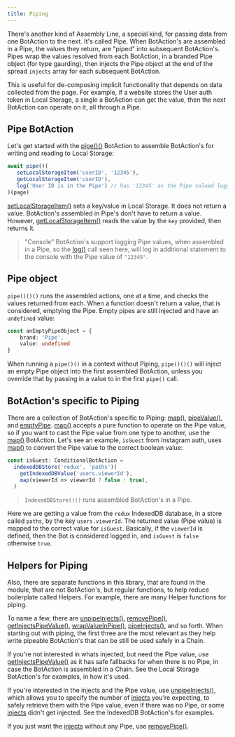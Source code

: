 ---
title: Piping
---

There's another kind of Assembly Line, a special kind, for passing data from one BotAction to the next. It's called Pipe. When BotAction's are assembled in a Pipe, the values they return, are "piped" into subsequent BotAction's. Pipes wrap the values resolved from each BotAction, in a branded Pipe object (for type gaurding), then injects the Pipe object at the end of the spread `injects` array for each subsequent BotAction.

This is useful for de-composing implicit functionality that depends on data collected from the page. For example, if a website stores the User auth token in Local Storage, a single a BotAction can get the value, then the next BotAction can operate on it, all through a Pipe. 

## Pipe BotAction

Let's get started with the [pipe()()](/api/assembly-lines#pipe) BotAction to assemble BotAction's for writing and reading to Local Storage:
```typescript
await pipe()(
   setLocalStorageItem('userID', '12345'),
   getLocalStorageItem('userID'),
   log('User ID is in the Pipe') // has '12345' as the Pipe valued logged to console
)(page)
```
[setLocalStorageItem()](/api/local-storage#set-local-storage-item) sets a key/value in Local Storage. It does not return a value. BotAction's assembled in Pipe's don't have to return a value. However, [getLocalStorageItem()](/api/local-storage#get-local-storage-item) reads the value by the `key` provided, then returns it. 

> "Console" BotAction's support logging Pipe values, when assembled in a Pipe, so the [log()](/api/console#log) call seen here, will log in additional statement to the console with the Pipe value of `"12345"`.

## Pipe object
`pipe()()()` runs the assembled actions, one at a time, and checks the values returned from each. When a function doesn't return a value, that is considered, emptying the Pipe. Empty pipes are still injected and have an `undefined` value:

```typescript
const anEmptyPipeObject = {
    brand: 'Pipe',
    value: undefined
}
```
When running a `pipe()()` in a context without Piping, `pipe()()()` will inject an empty Pipe object into the first assembled BotAction, unless you override that by passing in a value to in the first `pipe()` call.

## BotAction's specific to Piping

There are a collection of BotAction's specific to Piping: [map()](/api/pipe#map), [pipeValue()](/api/pipe#pipe-value), and [emptyPipe](/api/pipe#empty-pipe). [map()](/api/pipe#map) accepts a pure function to operate on the Pipe value, so if you want to cast the Pipe value from one type to another, use the [map()](/api/pipe#map) BotAction. Let's see an example, `isGuest` from Instagram auth, uses [map()](/api/pipe#map) to convert the Pipe value to the correct boolean value:
```typescript
const isGuest: ConditionalBotAction = 
  indexedDBStore('redux', 'paths')(
    getIndexedDBValue('users.viewerId'),
    map(viewerId => viewerId ? false : true),
  )
```
> `IndexedDBStore()()` runs assembled BotAction's in a Pipe.

Here we are getting a value from the `redux` IndexedDB database, in a store called `paths`, by the key `users.viewerId`. The returned value (Pipe value) is mapped to the correct value for `isGuest`. Basically, if the `viewerId` is defined, then the Bot is considered logged in, and `isGuest` is `false` otherwise `true`.

## Helpers for Piping

Also, there are separate functions in this library, that are found in the module, that are not BotAction's, but regular functions, to help reduce boilerplate called Helpers. For example, there are many Helper functions for piping.

To name a few, there are [unpipeInjects()](/api/pipe#unpipeinjects), [removePipe()](/api/pipe#removepipe), [getInjectsPipeValue()](/api/pipe#getinjectspipevalue), [wrapValueInPipe()](/api/pipe#wrapvalueinpipe), [pipeInjects()](/api/pipe#pipeinjects), and so forth. When starting out with piping, the first three are the most relevant as they help write pipeable BotAction's that can be still be used safely in a Chain.

If you're not interested in whats injected, but need the Pipe value, use [getInjectsPipeValue()](/api/pipe#getinjectspipevalue) as it has safe fallbacks for when there is no Pipe, in case the BotAction is assembled in a Chain. See the Local Storage BotAction's for examples, in how it's used.

If you're interested in the injects and the Pipe value, use [unpipeInjects()](/api/pipe#unpipeinjects), which allows you to specify the number of [injects](/advanced/injects) you're expecting, to safely retrieve them with the Pipe value, even if there was no Pipe, or some [injects](/advanced/injects) didn't get injected. See the IndexedDB BotAction's for examples.

If you just want the [injects](/advanced/injects) without any Pipe, use [removePipe()](/api/pipe#removepipe).